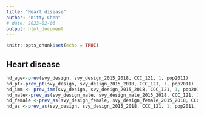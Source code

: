 ---
title: "Heart disease"
author: "Kitty Chen"
# date: 2023-02-06
output: html_document
---

```{r setup, include=FALSE}
knitr::opts_chunk$set(echo = TRUE)
```

## Heart disease

```{r}
hd_age<-prev(svy_design, svy_design_2015_2018, CCC_121, 1, pop2011)
hd_pt<-prev_pt(svy_design, svy_design_2015_2018, CCC_121, 1, pop2011)
hd_imm <- prev_imm(svy_design, svy_design_2015_2018, CCC_121, 1, pop2011)
hd_male<-prev_as(svy_design_male, svy_design_male_2015_2018, CCC_121, 1, pop2011_male, "Male")
hd_female <-prev_as(svy_design_female, svy_design_female_2015_2018, CCC_121, 1, pop2011_female, "Female")
hd_as <-prev_as(svy_design, svy_design_2015_2018, CCC_121, 1, pop2011, "Heart disease")

```
